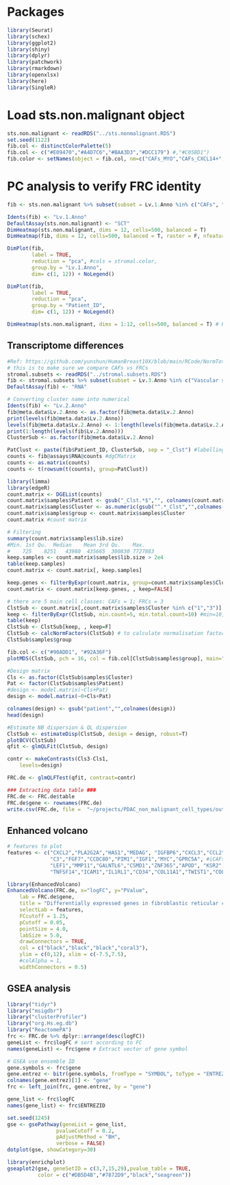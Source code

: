 # Packages
```r
library(Seurat)
library(schex)
library(ggplot2)
library(shiny)
library(dplyr)
library(patchwork)
library(rmarkdown)
library(openxlsx)
library(here)
library(SingleR)
```

# Load sts.non.malignant object
```r
sts.non.malignant <- readRDS("../sts.nonmalignant.RDS")
set.seed(1122)
fib.col <- distinctColorPalette(5)
fib.col <- c("#E09470","#A4D7C6","#BAA3D3","#DCC179") #,"#C05BD1")
fib.color <- setNames(object = fib.col, nm=c("CAFs_MYO","CAFs_CXCL14+", "CAFs_NRT","Vascular smooth muscle")) 
```

# PC analysis to verify FRC identity
```r
fib <- sts.non.malignant %>% subset(subset = Lv.1.Anno %in% c("CAFs", "Schwann","Pericytes", "FRCs","FDCs"))

Idents(fib) <- "Lv.1.Anno"
DefaultAssay(sts.non.malignant) <- "SCT"
DimHeatmap(sts.non.malignant, dims = 12, cells=500, balanced = T) 
DimHeatmap(fib, dims = 12, cells=500, balanced = T, raster = F, nfeatures = 40) 

DimPlot(fib,
        label = TRUE,
        reduction = "pca", #cols = stromal.color,
        group.by = "Lv.1.Anno",
        dim= c(1, 12)) + NoLegend() 

DimPlot(fib,
        label = TRUE,
        reduction = "pca",
        group.by = "Patient_ID",
        dim= c(1, 12)) + NoLegend() 

DimHeatmap(sts.non.malignant, dims = 1:12, cells=500, balanced = T) # PC = 12

```

## Transcriptome differences
```r
#Ref: https://github.com/yunshun/HumanBreast10X/blob/main/RCode/NormTotal.R
# this is to make sure we compare CAFs vs FRCs
stromal.subsets <- readRDS("../stromal.subsets.RDS")
fib <- stromal.subsets %>% subset(subset = Lv.3.Anno %in% c("Vascular smooth muscle", "unassigned"), invert=T)
DefaultAssay(fib) <- "RNA"

# Converting cluster name into numerical
Idents(fib) <- "Lv.2.Anno"
fib@meta.data$Lv.2.Anno <- as.factor(fib@meta.data$Lv.2.Anno)
print(levels(fib@meta.data$Lv.2.Anno))
levels(fib@meta.data$Lv.2.Anno) <- 1:length(levels(fib@meta.data$Lv.2.Anno))
print(1:length(levels(fib$Lv.2.Anno)))
ClusterSub <- as.factor(fib@meta.data$Lv.2.Anno) 

PatClust <- paste(fib$Patient_ID, ClusterSub, sep = "_Clst") #labelling each cell with Sample#_Cls#
counts <- fib@assays$RNA@counts #dgCMatrix
counts <- as.matrix(counts)
counts <- t(rowsum(t(counts), group=PatClust))

library(limma)
library(edgeR)
count.matrix <- DGEList(counts) 
count.matrix$samples$Patient <- gsub("_Clst.*$","", colnames(count.matrix)) #adding a new column, named Patient 
count.matrix$samples$Cluster <- as.numeric(gsub("^.*_Clst","",colnames(count.matrix))) #adding a new column, named Cluster
count.matrix$samples$group <- count.matrix$samples$Cluster
count.matrix #count matrix

# Filtering
summary(count.matrix$samples$lib.size)
#Min. 1st Qu.  Median    Mean 3rd Qu.    Max. 
#    725    8251   43980  435665  300830 7727883 
keep.samples <- count.matrix$samples$lib.size > 2e4
table(keep.samples)
count.matrix <- count.matrix[, keep.samples]

keep.genes <- filterByExpr(count.matrix, group=count.matrix$samples$Cluster)
count.matrix <- count.matrix[keep.genes, , keep=FALSE]

# there are 5 main cell classes: CAFs = 1; FRCs = 3
ClstSub <- count.matrix[,count.matrix$samples$Cluster %in% c("1","3")]  # the CAFs here are all CAFs for downstream analysis, without ambiguous cells
keep <- filterByExpr(ClstSub, min.count=5, min.total.count=10) #min=10, min.total.count=20 # will use #5 to minimise false positive 
table(keep)
ClstSub <- ClstSub[keep, , keep=F]
ClstSub <- calcNormFactors(ClstSub) # to calculate normalisation factors to a algin columns of a count matrix
ClstSub$samples$group

fib.col <- c("#90ADD1", "#92A36F")
plotMDS(ClstSub, pch = 16, col = fib.col[ClstSub$samples$group], main="")

#Design matrix
Cls <- as.factor(ClstSub$samples$Cluster)
Pat <- factor(ClstSub$samples$Patient)
#design <- model.matrix(~Cls+Pat)
design <- model.matrix(~0+Cls+Pat)

colnames(design) <- gsub("patient","",colnames(design))
head(design)

#Estimate NB dispersion & QL dispersion
ClstSub <- estimateDisp(ClstSub, design = design, robust=T)
plotBCV(ClstSub)
qfit <- glmQLFit(ClstSub, design)

contr <- makeContrasts(Cls3-Cls1,
    levels=design)

FRC.de <- glmQLFTest(qfit, contrast=contr)

### Extracting data table ###
FRC.de <- FRC.de$table
FRC.de$gene <- rownames(FRC.de)
write.csv(FRC.de, file =  "~/projects/PDAC_non_malignant_cell_types/output/Tables_Aug24/FRCs.vs.CAFs.deg.csv", row.names = F)
```

## Enhanced volcano 
```r
# features to plot
features <- c("CXCL2","PLA2G2A","HAS1","MEDAG", "IGFBP6","CXCL3","CCL2","IL6R","IL6ST","PI16","CSF1","IL1R1","IL1RAP","VCAM1",
              "C3","FGF7","CCDC80","PIM1","IGF1","MYC","GPRC5A", #iCAFs
              "LEF1","MMP11","GALNTL6","CSMD1","ZNF365","APOD", "KSR2", #FIB
              "TNFSF14","ICAM1","IL1RL1","CD34","COL11A1","TWIST1","COL10A1","ITGA11")

library(EnhancedVolcano)
EnhancedVolcano(FRC.de, x="logFC", y="PValue",
    lab = FRC.de$gene,
    title = "Differentially expressed genes in fibroblastic reticular cells (FRCs)",
    selectLab = features,
    FCcutoff = 1.25, 
    pCutoff = 0.05,
    pointSize = 4.0,
    labSize = 5.0,
    drawConnectors = TRUE,
    col = c("black","black","black","coral3"),
    ylim = c(0,12), xlim = c(-7.5,7.5),
    #colAlpha = 1,
    widthConnectors = 0.5)
```

## GSEA analysis
```r
library("tidyr")
library("msigdbr")
library("clusterProfiler")
library("org.Hs.eg.db")
library("ReactomePA")
frc <- FRC.de %>% dplyr::arrange(desc(logFC))
geneList <- frc$logFC # sort according to FC
names(geneList) <- frc$gene # Extract vector of gene symbol

# GSEA use ensemble ID
gene.symbols <- frc$gene
gene.entrez <- bitr(gene.symbols, fromType = "SYMBOL", toType = "ENTREZID", OrgDb = "org.Hs.eg.db", drop = F)
colnames(gene.entrez)[1] <- "gene"
frc <- left_join(frc, gene.entrez, by = "gene")

gene_list <- frc$logFC
names(gene_list) <- frc$ENTREZID

set.seed(1245)
gse <- gsePathway(geneList = gene_list, 
                pvalueCutoff = 0.2,
                pAdjustMethod = "BH", 
                verbose = FALSE)
dotplot(gse, showCategory=30)

library(enrichplot)
gseaplot2(gse, geneSetID = c(3,7,15,29),pvalue_table = TRUE,
          color = c("#DB5D4B","#7872D9","black","seagreen"))
```

